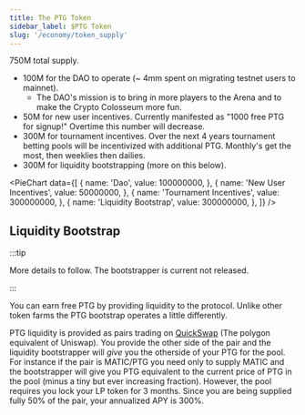 ```yaml
---
title: The PTG Token
sidebar_label: $PTG Token
slug: '/economy/token_supply'
---
```


750M total supply.
* 100M for the DAO to operate (~ 4mm spent on migrating testnet users to mainnet).
    * The DAO's mission is to bring in more players to the Arena and to make the Crypto Colosseum more fun.
* 50M for new user incentives. Currently manifested as "1000 free PTG for signup!" Overtime this number will decrease.
* 300M for tournament incentives. Over the next 4 years tournament betting pools will be incentivized with additional PTG. Monthly's get the most, then weeklies then dailies.
* 300M for liquidity bootstrapping (more on this below).

<PieChart data={[
    {
        name: 'Dao',
        value: 100000000,
    },
    {
        name: 'New User Incentives',
        value: 50000000,
    },
    {
        name: 'Tournament Incentives',
        value: 300000000,
    },
    {
        name: 'Liquidity Bootstrap',
        value: 300000000,
    },
]} />

## Liquidity Bootstrap
:::tip

More details to follow. The bootstrapper is current not released.

::: 

You can earn free PTG by providing liquidity to the protocol. Unlike other token farms the PTG bootstrap operates a little differently.

PTG liquidity is provided as pairs trading on [QuickSwap](https://quickswap.exchange/) (The polygon equivalent of Uniswap). You provide the other side of the pair and the liquidity bootstrapper will *give* you the otherside of your PTG for the pool. For instance if the pair is MATIC/PTG you need only to supply MATIC and the bootstrapper will give you PTG equivalent to the current price of PTG in the pool (minus a tiny but ever increasing fraction). However, the pool requires you lock your LP token for 3 months. Since you are being supplied fully 50% of the pair, your annualized APY is 300%.

